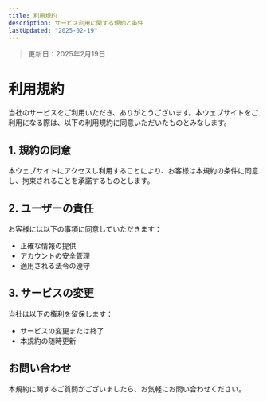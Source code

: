 ```yaml
---
title: 利用規約
description: サービス利用に関する規約と条件
lastUpdated: "2025-02-19"
---
```


> 更新日：2025年2月19日

# 利用規約

当社のサービスをご利用いただき、ありがとうございます。本ウェブサイトをご利用になる際は、以下の利用規約に同意いただいたものとみなします。

## 1. 規約の同意

本ウェブサイトにアクセスし利用することにより、お客様は本規約の条件に同意し、拘束されることを承諾するものとします。

## 2. ユーザーの責任

お客様には以下の事項に同意していただきます：
- 正確な情報の提供
- アカウントの安全管理
- 適用される法令の遵守

## 3. サービスの変更

当社は以下の権利を留保します：
- サービスの変更または終了
- 本規約の随時更新

## お問い合わせ

本規約に関するご質問がございましたら、お気軽にお問い合わせください。